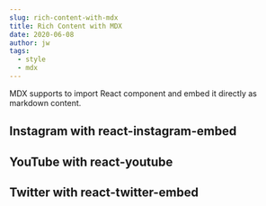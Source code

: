 ```yaml
---
slug: rich-content-with-mdx
title: Rich Content with MDX
date: 2020-06-08
author: jw
tags:
  - style
  - mdx
---
```


MDX supports to import React component and embed it directly as markdown content.

## Instagram with react-instagram-embed

<p>
    <InstagramEmbed
        clientAccessToken='<998730790983166>|<5baaa5bc924b50637c74bd5e315a2aeb>'
        url='https://instagr.am/p/Ytlfl/'
        maxWidth={375}
        hideCaption={false}
        containerTagName='div'
        injectScript
        protocol=''
    />
</p>

## YouTube with react-youtube

<p>
  <YouTube videoId={"2g811Eo7K8U"} containerClassName={"youtube-container"} />
</p>

## Twitter with react-twitter-embed

<p>
  <TwitterTweetEmbed tweetId={"933354946111705097"} />
</p>
